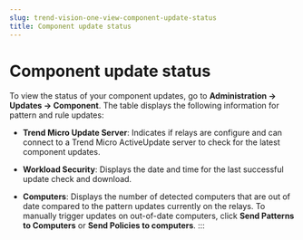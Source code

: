 ```yaml
---
slug: trend-vision-one-view-component-update-status
title: Component update status
---
```

# Component update status

To view the status of your component updates, go to **Administration → Updates → Component**. The table displays the following information for pattern and rule updates:

- **Trend Micro Update Server**: Indicates if relays are configure and can connect to a Trend Micro ActiveUpdate server to check for the latest component updates.

- **Workload Security**: Displays the date and time for the last successful update check and download.

- **Computers**: Displays the number of detected computers that are out of date compared to the pattern updates currently on the relays. To manually trigger updates on out-of-date computers, click **Send Patterns to Computers** or **Send Policies to computers**.
:::
